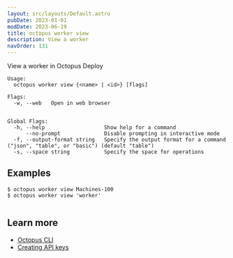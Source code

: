 ```yaml
---
layout: src/layouts/Default.astro
pubDate: 2023-01-01
modDate: 2023-06-19
title: octopus worker view
description: View a worker
navOrder: 131
---
```


View a worker in Octopus Deploy

```
Usage:
  octopus worker view {<name> | <id>} [flags]

Flags:
  -w, --web   Open in web browser


Global Flags:
  -h, --help                   Show help for a command
      --no-prompt              Disable prompting in interactive mode
  -f, --output-format string   Specify the output format for a command ("json", "table", or "basic") (default "table")
  -s, --space string           Specify the space for operations

```

## Examples

<SamplesInstance />

```
$ octopus worker view Machines-100
$ octopus worker view 'worker'


```

## Learn more

- [Octopus CLI](/docs/octopus-rest-api/cli)
- [Creating API keys](/docs/octopus-rest-api/how-to-create-an-api-key)